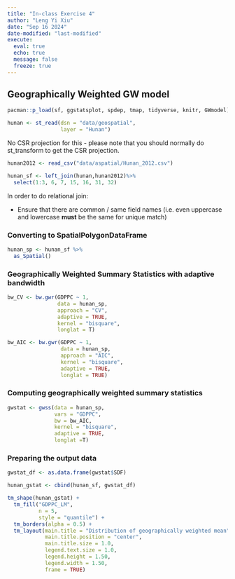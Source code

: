 ```yaml
---
title: "In-class Exercise 4"
author: "Leng Yi Xiu"
date: "Sep 16 2024"
date-modified: "last-modified"
execute: 
  eval: true
  echo: true
  message: false
  freeze: true
---
```


## Geographically Weighted GW model

```r
pacman::p_load(sf, ggstatsplot, spdep, tmap, tidyverse, knitr, GWmodel)
```

```r
hunan <- st_read(dsn = "data/geospatial", 
                 layer = "Hunan")
```

::: {.callout-important appearance="simple"}
No CSR projection for this - please note that you should normally do st_transform to get the CSR projection.
:::

```r
hunan2012 <- read_csv("data/aspatial/Hunan_2012.csv")
```

```r
hunan_sf <- left_join(hunan,hunan2012)%>%
  select(1:3, 6, 7, 15, 16, 31, 32)
```

::: {.callout-caution appearance="simple"}
In order to do relational join:

-   Ensure that there are common / same field names (i.e. even uppercase and lowercase **must** be the same for unique match)
:::

### Converting to SpatialPolygonDataFrame

```r
hunan_sp <- hunan_sf %>%
  as_Spatial()
```

### Geographically Weighted Summary Statistics with adaptive bandwidth

```r
bw_CV <- bw.gwr(GDPPC ~ 1,
                data = hunan_sp,
                approach = "CV",
                adaptive = TRUE,
                kernel = "bisquare",
                longlat = T)
```

```r
bw_AIC <- bw.gwr(GDPPC ~ 1, 
                 data = hunan_sp, 
                 approach = "AIC", 
                 kernel = "bisquare", 
                 adaptive = TRUE, 
                 longlat = TRUE)
```

### Computing geographically weighted summary statistics

```r
gwstat <- gwss(data = hunan_sp,
               vars = "GDPPC",
               bw = bw_AIC,
               kernel = "bisquare",
               adaptive = TRUE,
               longlat =T)
```

### Preparing the output data

```r
gwstat_df <- as.data.frame(gwstat$SDF)
```

```r
hunan_gstat <- cbind(hunan_sf, gwstat_df)
```

```r
tm_shape(hunan_gstat) + 
  tm_fill("GDPPC_LM",
          n = 5,
          style = "quantile") +
  tm_borders(alpha = 0.5) +
  tm_layout(main.title = "Distribution of geographically weighted mean",
            main.title.position = "center",
            main.title.size = 1.0,
            legend.text.size = 1.0,
            legend.height = 1.50,
            legend.width = 1.50,
            frame = TRUE)
```
